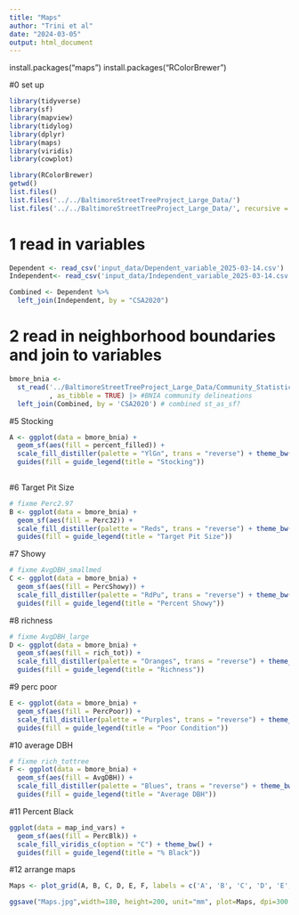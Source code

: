 ```yaml
---
title: "Maps"
author: "Trini et al"
date: "2024-03-05"
output: html_document
---
```


install.packages("maps")
install.packages("RColorBrewer")

#0 set up 
```r
library(tidyverse)
library(sf) 
library(mapview)  
library(tidylog) 
library(dplyr)
library(maps)
library(viridis)
library(cowplot)

library(RColorBrewer)
getwd()
list.files()
list.files('../../BaltimoreStreetTreeProject_Large_Data/')
list.files('../../BaltimoreStreetTreeProject_Large_Data/', recursive = TRUE)
```

# 1 read in variables
```r
Dependent <- read_csv('input_data/Dependent_variable_2025-03-14.csv')
Independent<- read_csv('input_data/Independent_variable_2025-03-14.csv')

Combined <- Dependent %>% 
  left_join(Independent, by = "CSA2020") 


```


# 2 read in neighborhood boundaries and join to variables
```r
bmore_bnia <- 
  st_read('../BaltimoreStreetTreeProject_Large_Data/Community_Statistical_Areas_(2020)/Community_Statistical_Areas__2020_.shp'
          , as_tibble = TRUE) |> #BNIA community delineations
  left_join(Combined, by = 'CSA2020') # combined st_as_sf?

```




#5 Stocking
```r
A <- ggplot(data = bmore_bnia) + 
  geom_sf(aes(fill = percent_filled)) + 
  scale_fill_distiller(palette = "YlGn", trans = "reverse") + theme_bw() +
  guides(fill = guide_legend(title = "Stocking"))
  
```

#6 Target Pit Size 
```r
# fixme Perc2.97
B <- ggplot(data = bmore_bnia) + 
  geom_sf(aes(fill = Perc32)) + 
  scale_fill_distiller(palette = "Reds", trans = "reverse") + theme_bw()+
  guides(fill = guide_legend(title = "Target Pit Size"))
```

#7 Showy 
```r
# fixme AvgDBH_smallmed
C <- ggplot(data = bmore_bnia) + 
  geom_sf(aes(fill = PercShowy)) + 
  scale_fill_distiller(palette = "RdPu", trans = "reverse") + theme_bw()+
  guides(fill = guide_legend(title = "Percent Showy"))
```

#8 richness 
```r
# fixme AvgDBH_large
D <- ggplot(data = bmore_bnia) + 
  geom_sf(aes(fill = rich_tot)) + 
  scale_fill_distiller(palette = "Oranges", trans = "reverse") + theme_bw() +
  guides(fill = guide_legend(title = "Richness"))
```

#9 perc poor
```r
E <- ggplot(data = bmore_bnia) + 
  geom_sf(aes(fill = PercPoor)) + 
  scale_fill_distiller(palette = "Purples", trans = "reverse") + theme_bw()+
  guides(fill = guide_legend(title = "Poor Condition"))
```

#10 average DBH
```r
# fixme rich_tottree
F <- ggplot(data = bmore_bnia) + 
  geom_sf(aes(fill = AvgDBH)) + 
  scale_fill_distiller(palette = "Blues", trans = "reverse") + theme_bw() +
  guides(fill = guide_legend(title = "Average DBH"))
```

#11 Percent Black
```r
ggplot(data = map_ind_vars) + 
  geom_sf(aes(fill = PercBlk)) +
  scale_fill_viridis_c(option = "C") + theme_bw() +
  guides(fill = guide_legend(title = "% Black"))

```

#12 arrange maps
```r
Maps <- plot_grid(A, B, C, D, E, F, labels = c('A', 'B', 'C', 'D', 'E', 'F'), ncol = 2, vjust =1)

ggsave("Maps.jpg",width=180, height=200, unit="mm", plot=Maps, dpi=300 )
```

